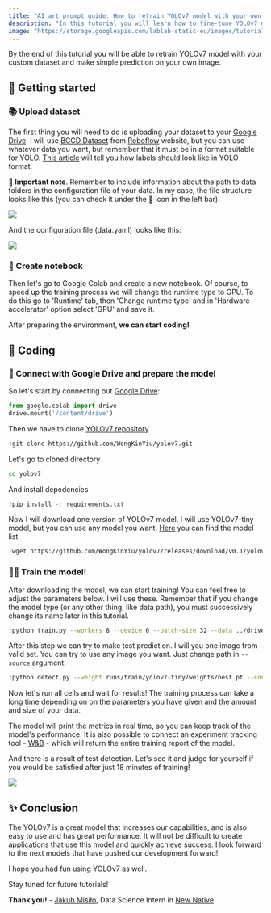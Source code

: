```yaml
---
title: "AI art prompt guide: How to retrain YOLOv7 model with your own dataset?"
description: "In this tutorial you will learn how to fine-tune YOLOv7 model with your own dataset in."
image: "https://storage.googleapis.com/lablab-static-eu/images/tutorials/yolov7-finetuning.jpg"
---
```


By the end of this tutorial you will be able to retrain YOLOv7 model with your custom dataset and make simple prediction on your own image.

## 🚀 Getting started

### 📚 Upload dataset

The first thing you will need to do is uploading your dataset to your [Google Drive](https://drive.google.com/). I will use [BCCD Dataset](https://public.roboflow.com/object-detection/bccd/4) from [Roboflow](https://roboflow.com/) website, but you can use whatever data you want, but remember that it must be in a format suitable for YOLO. [This article](https://towardsdatascience.com/image-data-labelling-and-annotation-everything-you-need-to-know-86ede6c684b1#:~:text=YOLO%3A%20In%20YOLO%20labeling%20format) will tell you how labels should look like in YOLO format.

**🔑 Important note**. Remember to include information about the path to data folders in the configuration file of your data. In my case, the file structure looks like this (you can check it under the 📁 icon in the left bar).

<Img src="https://storage.googleapis.com/lablab-static-eu/images/tutorials/file_str.png" caption="My file structure" />

And the configuration file (data.yaml) looks like this:

<Img src="https://storage.googleapis.com/lablab-static-eu/images/tutorials/datayaml.png" caption="Configuration file - data.yaml" />

### 📓 Create notebook

Then let's go to Google Colab and create a new notebook. Of course, to speed up the training process we will change the runtime type to GPU. To do this go to 'Runtime' tab, then 'Change runtime type' and in 'Hardware accelerator' option select 'GPU' and save it.

After preparing the environment, **we can start coding!**
 
## 🤖 Coding

### 💽 Connect with Google Drive and prepare the model

So let's start by connecting out [Google Drive](https://drive.google.com/):

```python
from google.colab import drive
drive.mount('/content/drive')
```

Then we have to clone [YOLOv7 repository](https://github.com/WongKinYiu/yolov7.git)

```bash
!git clone https://github.com/WongKinYiu/yolov7.git
```

Let's go to cloned directory 

```bash
cd yolov7
```

And install depedencies

```bash
!pip install -r requirements.txt
```

Now I will download one version of YOLOv7 model. I will use YOLOv7-tiny model, but you can use any model you want. [Here](https://github.com/WongKinYiu/yolov7#performance) you can find the model list

```bash
!wget https://github.com/WongKinYiu/yolov7/releases/download/v0.1/yolov7-tiny.pt
```

### 🏃🤖 Train the model!

After downloading the model, we can start training! You can feel free to adjust the parameters below. I will use these. Remember that if you change the model type (or any other thing, like data path), you must successively change its name later in this tutorial.

```bash
!python train.py --workers 8 --device 0 --batch-size 32 --data ../drive/MyDrive/dataset_1/data.yaml --img 416 416 --cfg cfg/training/yolov7-tiny.yaml --weights 'yolov7-tiny.pt' --name yolov7-tiny --hyp data/hyp.scratch.custom.yaml --epochs 40
```

After this step we can try to make test prediction. I will you one image from valid set. You can try to use any image you want. Just change path in `--source` argument.
  
```bash
!python detect.py --weight runs/train/yolov7-tiny/weights/best.pt --conf 0.35 --img-size 416 --source ../drive/MyDrive/dataset_1/valid/images/BloodImage_00000_jpg.rf.67c4a4312251eaa52b6ea2f2edf4855b.jpg
```

Now let's run all cells and wait for results! The training process can take a long time depending on on the parameters you have given and the amount and size of your data.

The model will print the metrics in real time, so you can keep track of the model's performance. It is also possible to connect an experiment tracking tool - [W&B](https://wandb.ai/site) - which will return the entire training report of the model.

And there is a result of test detection. Let's see it and judge for yourself if you would be satisfied after just 18 minutes of training!

<Img src="https://storage.googleapis.com/lablab-static-eu/images/tutorials/BloodImage_00000_jpg.rf.67c4a4312251eaa52b6ea2f2edf4855b.jpg" />

## ✨ Conclusion

The YOLOv7 is a great model that increases our capabilities, and is also easy to use and has great performance. It will not be difficult to create applications that use this model and quickly achieve success. I look forward to the next models that have pushed our development forward! 

I hope you had fun using YOLOv7 as well.

Stay tuned for future tutorials!

**Thank you!** - [Jakub Misiło](https://www.linkedin.com/in/jmisilo/), Data Science Intern in [New Native](https://newnative.ai/)
